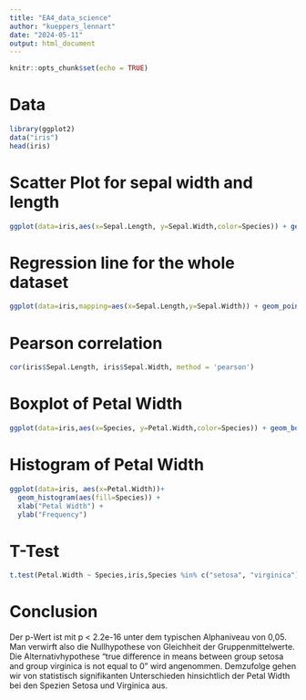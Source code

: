 ```yaml
---
title: "EA4_data_science"
author: "kueppers_lennart"
date: "2024-05-11"
output: html_document
---
```


```r
knitr::opts_chunk$set(echo = TRUE)
```

# Data

```r
library(ggplot2)
data("iris")
head(iris)
```

# Scatter Plot for sepal width and length

```r
ggplot(data=iris,aes(x=Sepal.Length, y=Sepal.Width,color=Species)) + geom_point() + theme_minimal()
```

# Regression line for the whole dataset

```r
ggplot(data=iris,mapping=aes(x=Sepal.Length,y=Sepal.Width)) + geom_point() + geom_smooth(method="lm")
```

# Pearson correlation

```r
cor(iris$Sepal.Length, iris$Sepal.Width, method = 'pearson')
```

# Boxplot of Petal Width

```r
ggplot(data=iris,aes(x=Species, y=Petal.Width,color=Species)) + geom_boxplot() + theme_minimal() + theme(legend.position="none")
```

# Histogram of Petal Width

```r
ggplot(data=iris, aes(x=Petal.Width))+
  geom_histogram(aes(fill=Species)) + 
  xlab("Petal Width") +  
  ylab("Frequency")
```

# T-Test

```r
t.test(Petal.Width ~ Species,iris,Species %in% c("setosa", "virginica"))
```

# Conclusion

Der p-Wert ist mit p < 2.2e-16 unter dem typischen Alphaniveau von 0,05. Man verwirft also die Nullhypothese von Gleichheit der Gruppenmittelwerte. Die Alternativhypothese “true difference in means between group setosa and group virginica is not equal to 0” wird angenommen. Demzufolge gehen wir von statistisch signifikanten Unterschieden hinsichtlich der Petal Width bei den Spezien Setosa und Virginica aus.